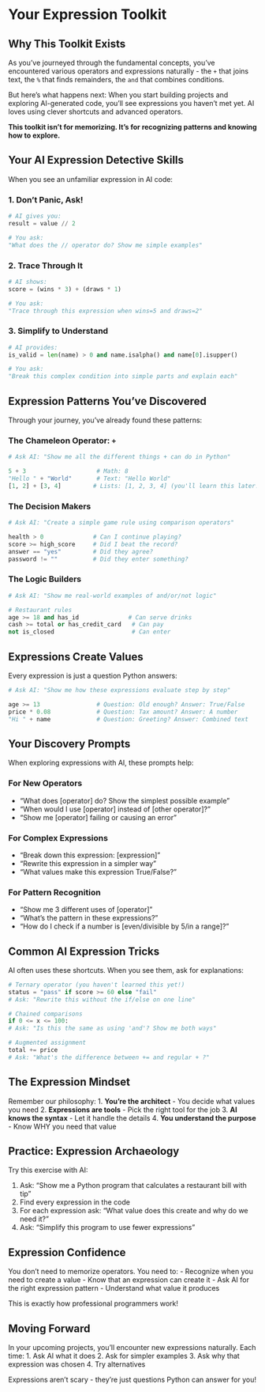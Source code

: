 # Your Expression Toolkit {#sec-expression-toolkit}

## Why This Toolkit Exists

As you've journeyed through the fundamental concepts, you've encountered various operators and expressions naturally - the `+` that joins text, the `%` that finds remainders, the `and` that combines conditions.

But here's what happens next: When you start building projects and exploring AI-generated code, you'll see expressions you haven't met yet. AI loves using clever shortcuts and advanced operators. 

**This toolkit isn't for memorizing. It's for recognizing patterns and knowing how to explore.**

## Your AI Expression Detective Skills

When you see an unfamiliar expression in AI code:

### 1. Don't Panic, Ask!
```python
# AI gives you: 
result = value // 2

# You ask:
"What does the // operator do? Show me simple examples"
```

### 2. Trace Through It
```python
# AI shows:
score = (wins * 3) + (draws * 1)

# You ask:
"Trace through this expression when wins=5 and draws=2"
```

### 3. Simplify to Understand
```python
# AI provides:
is_valid = len(name) > 0 and name.isalpha() and name[0].isupper()

# You ask:
"Break this complex condition into simple parts and explain each"
```

## Expression Patterns You've Discovered

Through your journey, you've already found these patterns:

### The Chameleon Operator: `+`
```python
# Ask AI: "Show me all the different things + can do in Python"

5 + 3                    # Math: 8
"Hello " + "World"       # Text: "Hello World"
[1, 2] + [3, 4]         # Lists: [1, 2, 3, 4] (you'll learn this later!)
```

### The Decision Makers
```python
# Ask AI: "Create a simple game rule using comparison operators"

health > 0              # Can I continue playing?
score >= high_score     # Did I beat the record?
answer == "yes"         # Did they agree?
password != ""          # Did they enter something?
```

### The Logic Builders
```python
# Ask AI: "Show me real-world examples of and/or/not logic"

# Restaurant rules
age >= 18 and has_id              # Can serve drinks
cash >= total or has_credit_card   # Can pay
not is_closed                      # Can enter
```

## Expressions Create Values

Every expression is just a question Python answers:

```python
# Ask AI: "Show me how these expressions evaluate step by step"

age >= 13                # Question: Old enough? Answer: True/False
price * 0.08             # Question: Tax amount? Answer: A number
"Hi " + name             # Question: Greeting? Answer: Combined text
```

## Your Discovery Prompts

When exploring expressions with AI, these prompts help:

### For New Operators
- "What does [operator] do? Show the simplest possible example"
- "When would I use [operator] instead of [other operator]?"
- "Show me [operator] failing or causing an error"

### For Complex Expressions  
- "Break down this expression: [expression]"
- "Rewrite this expression in a simpler way"
- "What values make this expression True/False?"

### For Pattern Recognition
- "Show me 3 different uses of [operator]"
- "What's the pattern in these expressions?"
- "How do I check if a number is [even/divisible by 5/in a range]?"

## Common AI Expression Tricks

AI often uses these shortcuts. When you see them, ask for explanations:

```python
# Ternary operator (you haven't learned this yet!)
status = "pass" if score >= 60 else "fail"
# Ask: "Rewrite this without the if/else on one line"

# Chained comparisons  
if 0 <= x <= 100:
# Ask: "Is this the same as using 'and'? Show me both ways"

# Augmented assignment
total += price
# Ask: "What's the difference between += and regular + ?"
```

## The Expression Mindset

Remember our philosophy:
1. **You're the architect** - You decide what values you need
2. **Expressions are tools** - Pick the right tool for the job
3. **AI knows the syntax** - Let it handle the details
4. **You understand the purpose** - Know WHY you need that value

## Practice: Expression Archaeology

Try this exercise with AI:

1. Ask: "Show me a Python program that calculates a restaurant bill with tip"
2. Find every expression in the code
3. For each expression ask: "What value does this create and why do we need it?"
4. Ask: "Simplify this program to use fewer expressions"

::: {.callout-tip}
## Expression Confidence

You don't need to memorize operators. You need to:
- Recognize when you need to create a value
- Know that an expression can create it
- Ask AI for the right expression pattern
- Understand what value it produces

This is exactly how professional programmers work!
:::

## Moving Forward

In your upcoming projects, you'll encounter new expressions naturally. Each time:
1. Ask AI what it does
2. Ask for simpler examples
3. Ask why that expression was chosen
4. Try alternatives

Expressions aren't scary - they're just questions Python can answer for you!